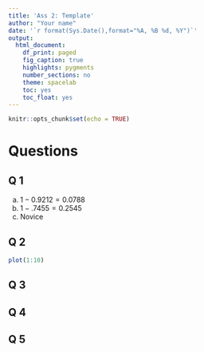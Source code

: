 ```yaml
---
title: 'Ass 2: Template'
author: "Your name"
date: '`r format(Sys.Date(),format="%A, %B %d, %Y")`'
output: 
  html_document:
    df_print: paged
    fig_caption: true
    highlights: pygments
    number_sections: no
    theme: spacelab
    toc: yes
    toc_float: yes
---
```


```r
knitr::opts_chunk$set(echo = TRUE)
```

# Questions{}

## Q 1
a. $1-0.9212 = 0.0788$  
b. $1 - .7455 = 0.2545$  
c. Novice

## Q 2
```r
plot(1:10)
```


## Q 3

## Q 4


## Q 5
